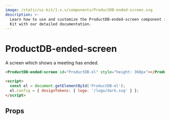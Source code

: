 ```yaml
---
image: /static/ui-kit/1.x.x/components/ProductDB-ended-screen.svg
description: >-
  Learn how to use and customize the ProductDB-ended-screen component in ProductDB's UI
  Kit with our detailed documentation.
---
```


# ProductDB-ended-screen

A screen which shows a meeting has ended.

```html
<ProductDB-ended-screen id="ProductDB-el" style="height: 360px"></ProductDB-ended-screen>

<script>
  const el = document.getElementById('ProductDB-el');
  el.config = { designTokens: { logo: '/logo/dark.svg' } };
</script>
```

## Props

<PropsTable of="ProductDB-ended-screen" />

<head>
  <title>UI Kit ProductDB-ended-screen</title>
</head>
